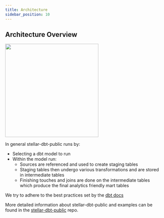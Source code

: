 ```yaml
---
title: Architecture
sidebar_position: 10
---
```



## Architecture Overview

<img src={stellar_dbt_arch} width="300"/>

In general stellar-dbt-public runs by:

* Selecting a dbt model to run
* Within the model run:
  * Sources are referenced and used to create staging tables
  * Staging tables then undergo various transformations and are stored in intermediate tables
  * Finishing touches and joins are done on the intermediate tables which produce the final analytics friendly mart tables

We try to adhere to the best practices set by the [dbt docs](https://docs.getdbt.com/docs/build/projects)

More detailed information about stellar-dbt-public and examples can be found in the [stellar-dbt-public](https://github.com/stellar/stellar-dbt-public/tree/master) repo.